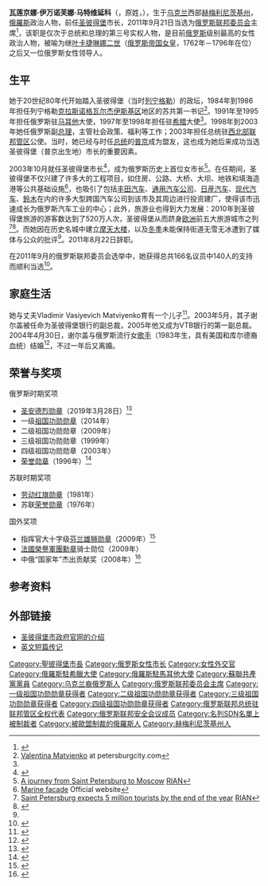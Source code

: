 {{Infobox_ President
| name            = 瓦·伊·马特维延科
| image           = Матвиенко Валентина Ивановна.jpg
| caption         = 
| office2         = [[圣彼得堡|圣彼得堡]][[圣彼得堡市长|市长]]
| term_start2     = 2003年10月15日
| term_end2        = 2011年8月22日
| predecessor2     = {{tsl|en|Vladimir Anatolyevich Yakovlev|弗拉基米尔·雅科夫列夫|弗拉基米尔·雅科夫列夫}}
| successor2       = [[格奥尔基·波尔塔夫琴科|格奥尔基·波尔塔夫琴科]]
| office1          = [[俄罗斯联邦委员会|俄罗斯联邦委员会]]主席
| term_start1      = 2011年9月21日
| president1       = [[德米特里·梅德韋杰夫|德米特里·梅德韋杰夫]]<br />[[佛拉基米爾·普丁|佛拉基米爾·普丁]]
| predecessor1     = [[谢尔盖·米哈伊洛维奇·米罗诺夫|谢尔盖·米哈伊洛维奇·米罗诺夫]]
| birth_name      = 瓦莲京娜·伊万诺芙娜·秋京娜<ref>{{cite web|url=https://news.sina.com.cn/cul/2005-02-18/4063.html|publisher=[[中国新闻网|中国新闻网]]|date=2005-02-18|access-date=2021-09-09|title=环球：衣着·饮食·家庭--国际舞台六位女政治家|archive-date=2021-09-09|archive-url=https://web.archive.org/web/20210909003025/https://news.sina.com.cn/cul/2005-02-18/4063.html|dead-url=no}}</ref><br/>Valentina Ivanovna Tyutina
| birth_date      = {{Birth date and age|1949|4|7}}
| birth_place     = {{USSR}}[[乌克兰苏维埃社会主义共和国|乌克兰]][[赫梅利尼茨基州|赫梅利尼茨基州]][[舍佩蒂夫卡|舍佩蒂夫卡]]
| death_date      =
| death_place     =
| nationality     = {{flag|俄罗斯联邦}}
| party           = [[统一俄罗斯党|统一俄罗斯党]]
| spouse          = 弗拉基米尔·瓦西里耶维奇·马特维延科
| relations       =
| children        = {{tsl|ru|Матвиенко, Сергей Владимирович (бизнесмен)|谢尔盖·马特维延科|谢尔盖·马特维延科}}（1973年—）
| residence       =
| alma_mater      = 
| occupation      =
| profession      =
| religion        = 
| signature       =Signature of Valentina Matviyenko.png
| awards=
{{{!}} style="background: transparent"
{{!}}  {{圣安德烈勋章 (俄罗斯联邦)}}
{{!}}}
{{{!}} style="background: transparent"
{{!}} {{一级祖国功勋勋章}}
{{!}}}
{{{!}} style="background: transparent"
{{!}} {{二级祖国功勋勋章}}{{!!}} {{三级祖国功勋勋章}}{{!!}} {{四级祖国功勋勋章}}
{{!}}}
{{{!}} style="background: transparent"
{{!}} {{荣誉勋章 (俄罗斯联邦)}}{{!!}} {{劳动红旗勋章}}{{!!}} {{苏联荣誉勋章}}
{{!}}}
国外勋章奖励：
{{{!}} style="background: transparent"
{{!}} {{指挥官大十字级芬兰雄狮勋章}}
{{!}}}
| website         =
| footnotes       =
}}
'''瓦莲京娜·伊万诺芙娜·马特维延科'''（{{lang-ru|link=no|'''Валенти́на Ива́новна Матвие́нко'''}}，原姓{{Lang|ru|'''Тю́тина'''}}，{{bd|1949年|4月7日|catIdx=Матвиенко, Валентина Ивановна}}），生于[[乌克兰|乌克兰]]西部[[赫梅利尼茨基州|赫梅利尼茨基州]]，[[俄羅斯|俄羅斯]]政治人物，前任[[圣彼得堡|圣彼得堡]]市长，2011年9月21日当选为[[俄罗斯联邦委员会|俄罗斯联邦委员会]]主席<ref name=rian>{{cite web|url=http://en.rian.ru/russia/20110921/167006509.html|title=Matviyenko takes Russian upper house speaker post|website=[[俄罗斯新闻社|RIAN]]|access-date=2011-09-23|archive-date=2012-10-22|archive-url=https://web.archive.org/web/20121022104407/http://en.rian.ru/russia/20110921/167006509.html|dead-url=no}}</ref>，该职是仅次于总统和总理的第三号实权人物，是目前[[俄罗斯|俄罗斯]]级别最高的女性政治人物，被喻为继[[叶卡捷琳娜二世|叶卡捷琳娜二世]]（[[俄罗斯帝国|俄罗斯帝国]][[女皇|女皇]]，1762年－1796年在位）之后又一位俄罗斯女性领导人。

== 生平 ==
她于20世纪80年代开始踏入圣彼得堡（当时[[列宁格勒|列宁格勒]]）的政坛，1984年到1986年担任列宁格勒[[克拉斯诺格瓦尔杰伊斯基区_(圣彼得堡)|克拉斯诺格瓦尔杰伊斯基区]]地区的苏共第一书记<ref name=petersburgcity>[http://petersburgcity.com/city/personalities/matvienko/  Valentina Matvienko] {{Wayback|url=http://petersburgcity.com/city/personalities/matvienko/ |date=20210309171246 }} at petersburgcity.com</ref>。1991年至1995年担任俄罗斯驻[[马耳他|马耳他]]大使，1997年至1998年担任驻[[希腊|希腊]]大使<ref name=petersburgcity/>。1998年到2003年她任俄罗斯副[[俄罗斯总理|总理]]，主管社会政策、福利等工作；2003年担任总统驻[[西北部联邦管区|西北部联邦管区]]公使。当时，她已经与时任[[俄罗斯总统|总统]]的[[普京|普京]]成为盟友，这也成为她后来成功当选圣彼得堡（普京出生地）市长的重要因素。

2003年10月就任圣彼得堡市长<ref>{{cite news|url=http://www.themoscowtimes.com/news/article/matviyenko-inaugurated-with-pomp/235216.html|title=Matviyenko Inaugurated With Pomp|last=Kovalev|first=Vladimir|date=2003-10-16|publisher=[[莫斯科时报|莫斯科时报]]|accessdate=2010-04-11|archive-date=2016-03-03|archive-url=https://web.archive.org/web/20160303181403/http://www.themoscowtimes.com/news/article/matviyenko-inaugurated-with-pomp/235216.html|dead-url=no}}</ref>，成为俄罗斯历史上首位女市长<ref name="rian-journey">[http://ria.ru/politics/20110624/392836715.html A journey from Saint Petersburg to Moscow] {{Wayback|url=http://ria.ru/politics/20110624/392836715.html |date=20160413141015 }} [[俄罗斯新闻社|RIAN]]</ref>。在任期间，圣彼得堡不仅兴建了许多大的工程项目，如住房、公路、大桥、大坝、地铁和填海造港等公共基础设施<ref name=mfspb>[http://www.mfspb.ru/index.php?lang=en Marine faсade] {{Wayback|url=http://www.mfspb.ru/index.php?lang=en |date=20201029040713 }} Official website</ref>，也吸引了包括[[丰田汽车|丰田汽车]]、[[通用汽车公司|通用汽车公司]]、[[日産汽车|日産汽车]]、[[现代汽车|现代汽车]]、[[鈴木株式會社|鈴木]]在内的许多大型跨国汽车公司到该市及其周边进行投资建厂，使得该市迅速成长为俄罗斯汽车工业的中心；此外，旅游业也得到大力发展：2010年到圣彼得堡旅游的游客数达到了520万人次，圣彼得堡从而跻身[[欧洲|欧洲]]前五大旅游城市之列<ref name=rian-tourism>[http://ria.ru/tourism/20101013/285168746.html Saint Petersburg expects 5 million tourists by the end of the year] {{Wayback|url=http://ria.ru/tourism/20101013/285168746.html |date=20170814061057 }} [[俄罗斯新闻社|RIAN]]</ref><ref name=maris-spb>{{cite web |url=http://www.maris-spb.ru/news/2/2010/11/533 |title=Petersburg among the top five tourist centers in Europe |publisher=Maris-spb.ru |accessdate=2011-09-22 |archive-date=2012-04-02 |archive-url=https://web.archive.org/web/20120402182351/http://www.maris-spb.ru/news/2/2010/11/533 |dead-url=no }}</ref>。而她因在历史名城中建立[[摩天大楼|摩天大楼]]，以及[[冬季|冬季]]未能保持街道无雪无冰遭到了媒体与公众的批评<ref name="马特维严科" />。2011年8月22日辞职。

在2011年9月的俄罗斯联邦委员会选举中，她获得总共166名议员中140人的支持而顺利当选<ref name="马特维严科">{{cite web |url=http://www.china-woman.com/rp/snews/main?fid=open&fun=show_news&from=view&nid=74894 |language=zh |title=马特维严科：普京盟友当选议长成俄罗斯最有权力女性 |publisher=[[中国妇女报|中国妇女报]] |date=2011-09-23 }}{{Dead link|date=2020年1月 |bot=InternetArchiveBot |fix-attempted=yes }}</ref>。

== 家庭生活 ==
她与丈夫Vladimir Vasiyevich Matviyenko育有一个儿子{{tsl|ru|Матвиенко, Сергей Владимирович (бизнесмен)|谢尔盖·马特维延科|谢尔盖·马特维延科}}<ref>{{Cite web|url=https://www.thepaper.cn/newsDetail_forward_7803568|title=普京的“孩子们”⑫｜“新俄罗斯人”代表谢尔盖·马特维延科|date=2020-06-15|access-date=2021-09-09|website=[[澎湃新闻|澎湃新闻]]|archive-date=2021-11-30|archive-url=https://web.archive.org/web/20211130004714/https://www.thepaper.cn/newsDetail_forward_7803568|dead-url=no}}</ref>。2003年5月，其子谢尔盖被任命为圣彼得堡银行的副总裁，2005年他又成为VTB银行的第一副总裁。2004年4月30日，谢尔盖与俄罗斯流行女[[歌手|歌手]]{{tsl|en|Zara (Russian singer)||扎拉}}（1983年生，具有美国和库尔德裔血统）结婚<ref>{{Cite web|url=https://www.spb.kp.ru/daily/24206.5/411270/|title=Сергей Матвиенко женился во второй раз|date=2008-12-01|access-date=2021-09-09|website=[[共青团真理报|共青团真理报]]|language=ru|archive-date=2021-09-09|archive-url=https://web.archive.org/web/20210909011134/https://www.spb.kp.ru/daily/24206.5/411270/|dead-url=no}}</ref>，不过一年后又离婚。
==荣誉与奖项==
;俄罗斯时期奖项
*[[圣安德烈勋章|圣安德烈勋章]]（2019年3月28日）<ref>{{cite web |title=2019年3月28日第132号总统令“关于授予俄罗斯联邦国家奖励” |url=http://publication.pravo.gov.ru/Document/View/0001201903290029 |language=ru |date=2019-03-28 |access-date=2019-06-15 |archive-date=2021-03-03 |archive-url=https://web.archive.org/web/20210303053901/http://publication.pravo.gov.ru/Document/View/0001201903290029 |dead-url=no }}</ref>
*一级[[祖国功勋勋章|祖国功勋勋章]]（2014年）
*二级祖国功勋勋章（2009年）
*三级祖国功勋勋章（1999年）
*四级祖国功勋勋章（2003年）
*[[荣誉勋章_(俄罗斯)|荣誉勋章]]（1996年）<ref>{{Cite web |url=http://graph.document.kremlin.ru/page.aspx?1159864 |title=Указ Президента Российской Федерации от 21 июня 1996 года № 973 «О награждении государственными наградами Российской Федерации» |accessdate=2014-10-03 |archiveurl=https://web.archive.org/web/20131203064928/http://graph.document.kremlin.ru/page.aspx?1159864 |archivedate=2013-12-03 |dead-url=yes}}</ref>
;苏联时期奖项
*[[劳动红旗勋章|劳动红旗勋章]]（1981年）
*苏联[[荣誉勋章_(苏联)|荣誉勋章]]（1976年）
;国外奖项
*指挥官大十字级[[芬兰雄狮勋章|芬兰雄狮勋章]]（2009年）<ref>{{cite web |title=Валентину Матвиенко наградили рыцарским крестом |url=http://www.baltinfo.ru/2009/12/15/Valentinu-Matvienko-nagradili-rytcarskim-krestom-120394 |accessdate=2019-06-15 |language=ru |date=2009-12-15 |archive-date=2021-03-03 |archive-url=https://web.archive.org/web/20210303053930/http://www.baltinfo.ru/2009/12/15/Valentinu-Matvienko-nagradili-rytcarskim-krestom-120394 |dead-url=no }}</ref>
*[[法國榮譽軍團勳章|法國榮譽軍團勳章]]骑士勋位（2009年）
*中俄“国家年”杰出贡献奖（2008年）<ref>{{cite book |title=中国驻俄罗斯大使刘古昌访问圣彼得堡 |date=2008年1月 |publisher=中华人民共和国驻圣彼得堡总领事馆}}</ref>
==参考资料==
{{reflist|2}}

==外部链接==
{{Commons category|Valentina Matviyenko}}
*[https://web.archive.org/web/20081007233718/http://eng.gov.spb.ru/gov/governor 圣彼得堡市政府官网的介绍]
*[http://petersburgcity.com/city/personalities/matvienko/ 英文短篇传记] {{Wayback|url=http://petersburgcity.com/city/personalities/matvienko/ |date=20210309171246 }}

{{俄罗斯联邦委员会主席}}
{{Authority control}}
{{DEFAULTSORT:Matviyenko, Valentina}}
[[Category:聖彼得堡市長|Category:聖彼得堡市長]]
[[Category:俄罗斯女性市长|Category:俄罗斯女性市长]]
[[Category:女性外交官|Category:女性外交官]]
[[Category:俄羅斯駐希臘大使|Category:俄羅斯駐希臘大使]]
[[Category:俄羅斯駐馬耳他大使|Category:俄羅斯駐馬耳他大使]]
[[Category:蘇聯共產黨黨員|Category:蘇聯共產黨黨員]]
[[Category:乌克兰裔俄罗斯人|Category:乌克兰裔俄罗斯人]]
[[Category:俄罗斯联邦委员会主席|Category:俄罗斯联邦委员会主席]]
[[Category:一级祖国功勋勋章获得者|Category:一级祖国功勋勋章获得者]]
[[Category:二级祖国功勋勋章获得者|Category:二级祖国功勋勋章获得者]]
[[Category:三级祖国功勋勋章获得者|Category:三级祖国功勋勋章获得者]]
[[Category:四级祖国功勋勋章获得者|Category:四级祖国功勋勋章获得者]]
[[Category:俄罗斯联邦总统驻联邦管区全权代表|Category:俄罗斯联邦总统驻联邦管区全权代表]]
[[Category:俄罗斯联邦安全会议成员|Category:俄罗斯联邦安全会议成员]]
[[Category:名列SDN名單上被制裁者|Category:名列SDN名單上被制裁者]]
[[Category:被歐盟制裁的俄羅斯人|Category:被歐盟制裁的俄羅斯人]]
[[Category:赫梅利尼茨基州人|Category:赫梅利尼茨基州人]]